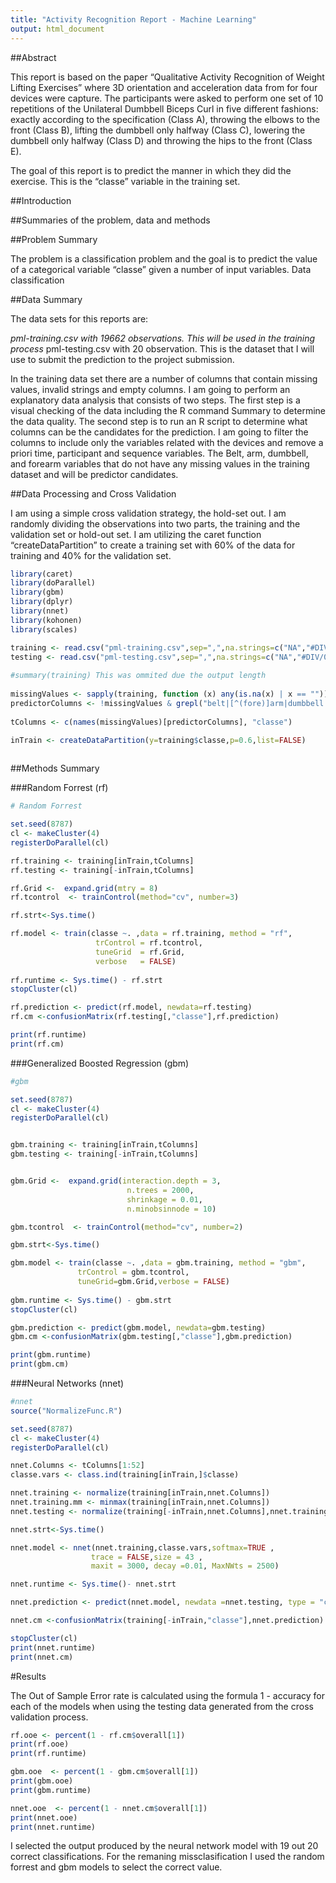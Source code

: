 ```yaml
---
title: "Activity Recognition Report - Machine Learning"
output: html_document
---
```


##Abstract 

This report is based on the paper “Qualitative Activity Recognition of Weight Lifting Exercises” where 3D orientation and acceleration data from for four devices were capture. The participants were asked to perform one set of 10 repetitions of the Unilateral Dumbbell Biceps Curl in five different fashions: exactly according to the specification (Class A), throwing the elbows to the front (Class B), lifting the dumbbell only halfway (Class C), lowering the dumbbell only halfway (Class D) and throwing the hips to the front (Class E).

The goal of this report is to predict the manner in which they did the exercise. This is the “classe” variable in the training set.  

##Introduction

##Summaries of the problem, data and methods

##Problem Summary

The problem is a classification problem and the goal is to predict the value of a categorical variable “classe” given a number of input variables.
Data classification

##Data Summary

 The data sets for this reports are: 
 
*pml-training.csv with 19662 observations. This will be used in the training process 
*pml-testing.csv with 20 observation. This is the dataset that I will use to submit the prediction to the project submission.

In the training data set there are a number of columns that contain missing values, invalid strings and empty columns. I am going to perform an explanatory data analysis that consists of two steps. The first step is a visual checking of the data including the R command Summary to determine the data quality. The second step is to run an R script to determine what columns can be the candidates for the prediction. I am going to filter the columns to include only the variables related with the devices and remove a priori time, participant and sequence variables. The Belt, arm, dumbbell, and forearm variables that do not have any missing values in the training dataset and will be predictor candidates.

##Data Processing and Cross Validation

I am using a simple cross validation strategy, the hold-set out. I am randomly dividing the observations into two parts, the training and the validation set or hold-out set. I am utilizing the caret function “createDataPartition” to create a training set with 60% of the data for training and 40% for the validation set.

```R
library(caret)
library(doParallel)
library(gbm)
library(dplyr)
library(nnet)
library(kohonen)
library(scales)

training <- read.csv("pml-training.csv",sep=",",na.strings=c("NA","#DIV/0!", ""))
testing <- read.csv("pml-testing.csv",sep=",",na.strings=c("NA","#DIV/0!", ""))
            
#summary(training) This was ommited due the output length            
            
missingValues <- sapply(training, function (x) any(is.na(x) | x == ""))
predictorColumns <- !missingValues & grepl("belt|[^(fore)]arm|dumbbell|forearm",                                         names(missingValues))
                                            
tColumns <- c(names(missingValues)[predictorColumns], "classe")

inTrain <- createDataPartition(y=training$classe,p=0.6,list=FALSE)              
              
```

##Methods Summary

###Random Forrest (rf)

```R
# Random Forrest

set.seed(8787)
cl <- makeCluster(4)
registerDoParallel(cl)

rf.training <- training[inTrain,tColumns]
rf.testing <- training[-inTrain,tColumns]

rf.Grid <-  expand.grid(mtry = 8)
rf.tcontrol  <- trainControl(method="cv", number=3)

rf.strt<-Sys.time()

rf.model <- train(classe ~. ,data = rf.training, method = "rf",
                   trControl = rf.tcontrol, 
                   tuneGrid  = rf.Grid,
                   verbose   = FALSE)
                   
rf.runtime <- Sys.time() - rf.strt
stopCluster(cl)

rf.prediction <- predict(rf.model, newdata=rf.testing)
rf.cm <-confusionMatrix(rf.testing[,"classe"],rf.prediction)

print(rf.runtime)
print(rf.cm)
```

###Generalized Boosted Regression  (gbm) 

```R

#gbm

set.seed(8787)
cl <- makeCluster(4)
registerDoParallel(cl)


gbm.training <- training[inTrain,tColumns]
gbm.testing <- training[-inTrain,tColumns]


gbm.Grid <-  expand.grid(interaction.depth = 3, 
                          n.trees = 2000, 
                          shrinkage = 0.01,
                          n.minobsinnode = 10)

gbm.tcontrol  <- trainControl(method="cv", number=2)

gbm.strt<-Sys.time()

gbm.model <- train(classe ~. ,data = gbm.training, method = "gbm",
               trControl = gbm.tcontrol, 
               tuneGrid=gbm.Grid,verbose = FALSE)
               
gbm.runtime <- Sys.time() - gbm.strt
stopCluster(cl)

gbm.prediction <- predict(gbm.model, newdata=gbm.testing)
gbm.cm <-confusionMatrix(gbm.testing[,"classe"],gbm.prediction)

print(gbm.runtime)
print(gbm.cm)

```
###Neural Networks (nnet)

```R

#nnet
source("NormalizeFunc.R")

set.seed(8787)
cl <- makeCluster(4)
registerDoParallel(cl)

nnet.Columns <- tColumns[1:52]
classe.vars <- class.ind(training[inTrain,]$classe)

nnet.training <- normalize(training[inTrain,nnet.Columns])
nnet.training.mm <- minmax(training[inTrain,nnet.Columns])
nnet.testing <- normalize(training[-inTrain,nnet.Columns],nnet.training.mm)

nnet.strt<-Sys.time()

nnet.model <- nnet(nnet.training,classe.vars,softmax=TRUE , 
                  trace = FALSE,size = 43 , 
                  maxit = 3000, decay =0.01, MaxNWts = 2500)

nnet.runtime <- Sys.time()- nnet.strt

nnet.prediction <- predict(nnet.model, newdata =nnet.testing, type = "class")

nnet.cm <-confusionMatrix(training[-inTrain,"classe"],nnet.prediction)

stopCluster(cl)
print(nnet.runtime)
print(nnet.cm)
```

#Results

The Out of Sample Error rate is calculated using the formula 1 - accuracy for each of the models when using the testing data generated from  the cross validation process. 

```R
rf.ooe <- percent(1 - rf.cm$overall[1])
print(rf.ooe)
print(rf.runtime)

gbm.ooe  <- percent(1 - gbm.cm$overall[1])
print(gbm.ooe)
print(gbm.runtime)

nnet.ooe  <- percent(1 - nnet.cm$overall[1])
print(nnet.ooe)
print(nnet.runtime)
```

I selected the output produced by the neural network model with 19 out 20 correct classifications. For the remaning missclasification I used the random forrest and gbm models to select the correct value.